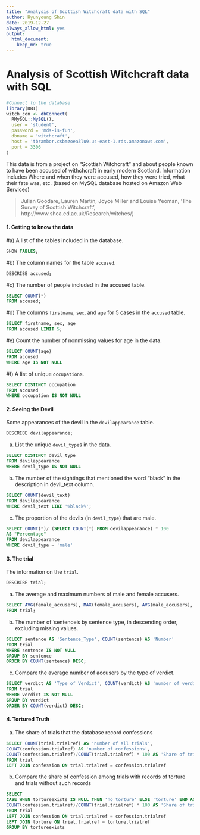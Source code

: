 ```yaml
---
title: "Analysis of Scottish Witchcraft data with SQL"
author: Hyunyoung Shin
date: 2019-12-27
always_allow_html: yes
output: 
  html_document:
    keep_md: true
---
```


Analysis of Scottish Witchcraft data with SQL
===========================================
```r
#Connect to the database
library(DBI)
witch_con <- dbConnect(
  RMySQL::MySQL(),
  user = 'student',
  password = 'mds-is-fun',
  dbname = 'witchcraft',
  host = 'tbrambor.csbmzoea3lu9.us-east-1.rds.amazonaws.com',
  port = 3306
)
```

<Data description>
This data is from a project on "Scottish Witchcraft" and about people known to have been accused of withchcraft in early modern Scotland. Information includes Where and when they were accused, how they were tried, what their fate was, etc. (based on MySQL database hosted on Amazon Web Services)

>Julian Goodare, Lauren Martin, Joyce Miller and Louise Yeoman, ‘The Survey of Scottish Witchcraft’, http://www.shca.ed.ac.uk/Research/witches/) 

#### 1. Getting to know the data

#a) A list of the tables included in the database.  
```sql
SHOW TABLES;
```

#b) The column names for the table `accused`. 
```sql
DESCRIBE accused;
```

#c) The number of people included in the accused table.
```sql
SELECT COUNT(*) 
FROM accused;
```

#d) The columns `firstname`, `sex`, and `age` for 5 cases in the `accused` table.  
```sql
SELECT firstname, sex, age 
FROM accused LIMIT 5;
```

#e) Count the number of nonmissing values for age in the data.  
```sql
SELECT COUNT(age) 
FROM accused
WHERE age IS NOT NULL 
```

#f) A list of unique `occupation`s.
```sql
SELECT DISTINCT occupation 
FROM accused
WHERE occupation IS NOT NULL
```

#### 2. Seeing the Devil

Some appearances of the devil in the `devilappearance` table.

```sql
DESCRIBE devilappearance;
```

a) List the unique `devil_type`s in the data.  
```sql
SELECT DISTINCT devil_type
FROM devilappearance
WHERE devil_type IS NOT NULL
```

b) The number of the sightings that mentioned the word "black" in the description in devil_text column.

```sql
SELECT COUNT(devil_text)
FROM devilappearance
WHERE devil_text LIKE '%black%';
```

c) The proportion of the devils (in `devil_type`) that are male.
```sql
SELECT COUNT(*)/ (SELECT COUNT(*) FROM devilappearance) * 100
AS "Percentage"
FROM devilappearance
WHERE devil_type = 'male' 

```

#### 3. The trial

The information on the `trial`.

```sql
DESCRIBE trial;
```

a) The average and maximum numbers of male and female accusers.
```sql
SELECT AVG(female_accusers), MAX(female_accusers), AVG(male_accusers), MAX(male_accusers)
FROM trial;
```

b) The number of 'sentence's by sentence type, in descending order, excluding missing values. 
```sql
SELECT sentence AS 'Sentence_Type', COUNT(sentence) AS 'Number'
FROM trial
WHERE sentence IS NOT NULL
GROUP BY sentence
ORDER BY COUNT(sentence) DESC;
```

c) Compare the average number of accusers by the type of verdict. 

```sql
SELECT verdict AS 'Type of Verdict', COUNT(verdict) AS 'number of verdict', AVG(female_accusers + male_accusers) AS 'avg number of accusers' 
FROM trial
WHERE verdict IS NOT NULL
GROUP BY verdict
ORDER BY COUNT(verdict) DESC;
```

#### 4. Tortured Truth 

a) The share of trials that the database record confessions

```sql
SELECT COUNT(trial.trialref) AS 'number of all trials',
COUNT(confession.trialref) AS 'number of confessions',
COUNT(confession.trialref)/COUNT(trial.trialref) * 100 AS 'Share of trials with confessions'
FROM trial
LEFT JOIN confession ON trial.trialref = confession.trialref
```

b) Compare the share of confession among trials with records of torture and trials without such records 

```sql
SELECT 
CASE WHEN tortureexists IS NULL THEN 'no torture' ELSE 'torture' END AS 'Cases',
COUNT(confession.trialref)/COUNT(trial.trialref) * 100 AS 'Share of trials with confessions recorded'
FROM trial
LEFT JOIN confession ON trial.trialref = confession.trialref
LEFT JOIN torture ON trial.trialref = torture.trialref
GROUP BY tortureexists
```

